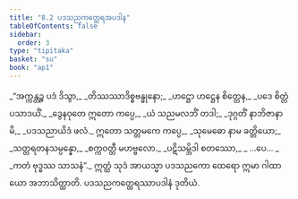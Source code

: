 ```yaml
---
title: "8.2 ပဒသညကတ္ထေရအပဒါန"
tableOfContents: false
sidebar:
  order: 3
type: "tipitaka"
basket: "su"
book: "ap1"
---
```



<DynamicBreadcrumb />

<Division number="5" book="ap1">

<Paragraph number="1595" type="verses" book="ap1">
_“အက္ကန္တဉ္စ ပဒံ ဒိသွာ,_  
_တိဿဿာဒိစ္စဗန္ဓုနော;_  
_ဟဋ္ဌော ဟဋ္ဌေန စိတ္တေန,_  
_ပဒေ စိတ္တံ ပသာဒယိံ._  

</Paragraph>

</Division>
<Division number="6" book="ap1">

<Paragraph number="1596" type="verses" book="ap1">
_ဒွေနဝုတေ ဣတော ကပ္ပေ,_  
_ယံ သညမလဘိံ တဒါ;_  
_ဒုဂ္ဂတိံ နာဘိဇာနာမိ,_  
_ပဒသညာယိဒံ ဖလံ._  

</Paragraph>

</Division>
<Division number="7" book="ap1">

<Paragraph number="1597" type="verses" book="ap1">
ဣတော သတ္တမကေ ကပ္ပေ,_  
_သုမေဓော နာမ ခတ္တိယော;_  
_သတ္တရတနသမ္ပန္နော,_  
_စက္ကဝတ္တီ မဟဗ္ဗလော._  

</Paragraph>

</Division>
<Division number="8" book="ap1">

<Paragraph number="1598" type="verses" book="ap1">
_ပဋိသမ္ဘိဒါ စတဿော,_  
_ …ပေ… _  
_ကတံ ဗုဒ္ဓဿ သာသနံ”._  

</Paragraph>

<Paragraph number="1599" book="ap1">
ဣတ္ထံ သုဒံ အာယသ္မာ ပဒသညကော ထေရော ဣမာ ဂါထာယော အဘာသိတ္ထာတိ.

</Paragraph>
</Division>

<Paragraph number="1600" type="center" book="ap1">
ပဒသညကတ္ထေရဿာပဒါနံ ဒုတိယံ.
</Paragraph>